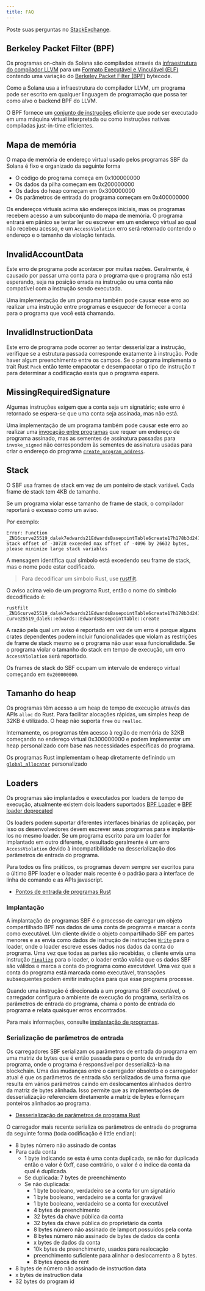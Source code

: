 ```yaml
---
title: FAQ
---
```


Poste suas perguntas no
[StackExchange](https://solana.stackexchange.com/questions/ask).

## Berkeley Packet Filter (BPF)

Os programas on-chain da Solana são compilados através da
[infraestrutura do compilador LLVM](https://llvm.org/) para um
[Formato Executável e Vinculável (ELF)](https://en.wikipedia.org/wiki/Executable_and_Linkable_Format)
contendo uma variação do
[Berkeley Packet Filter (BPF)](https://en.wikipedia.org/wiki/Berkeley_Packet_Filter)
bytecode.

Como a Solana usa a infraestrutura do compilador LLVM, um programa pode ser
escrito em qualquer linguagem de programação que possa ter como alvo o backend
BPF do LLVM.

O BPF fornece um
[conjunto de instruções](https://github.com/iovisor/bpf-docs/blob/master/eBPF.md)
eficiente que pode ser executado em uma máquina virtual interpretada ou como
instruções nativas compiladas just-in-time eficientes.

## Mapa de memória

O mapa de memória de endereço virtual usado pelos programas SBF da Solana é fixo
e organizado da seguinte forma

- O código do programa começa em 0x100000000
- Os dados da pilha começam em 0x200000000
- Os dados do heap começam em 0x300000000
- Os parâmetros de entrada do programa começam em 0x400000000

Os endereços virtuais acima são endereços iniciais, mas os programas recebem
acesso a um subconjunto do mapa de memória. O programa entrará em pânico se
tentar ler ou escrever em um endereço virtual ao qual não recebeu acesso, e um
`AccessViolation` erro será retornado contendo o endereço e o tamanho da
violação tentada.

## InvalidAccountData

Este erro de programa pode acontecer por muitas razões. Geralmente, é causado
por passar uma conta para o programa que o programa não está esperando, seja na
posição errada na instrução ou uma conta não compatível com a instrução sendo
executada.

Uma implementação de um programa também pode causar esse erro ao realizar uma
instrução entre programas e esquecer de fornecer a conta para o programa que
você está chamando.

## InvalidInstructionData

Este erro de programa pode ocorrer ao tentar desserializar a instrução,
verifique se a estrutura passada corresponde exatamente à instrução. Pode haver
algum preenchimento entre os campos. Se o programa implementa o trait Rust
`Pack` então tente empacotar e desempacotar o tipo de instrução `T` para
determinar a codificação exata que o programa espera.

## MissingRequiredSignature

Algumas instruções exigem que a conta seja um signatário; este erro é retornado
se espera-se que uma conta seja assinada, mas não está.

Uma implementação de um programa também pode causar este erro ao realizar uma
[invocação entre programas](/docs/core/cpi) que requer um endereço de programa
assinado, mas as sementes de assinatura passadas para `invoke_signed` não
correspondem às sementes de assinatura usadas para criar o endereço do programa
[`create_program_address`](/docs/core/pda#createprogramaddress).

## Stack

O SBF usa frames de stack em vez de um ponteiro de stack variável. Cada frame de
stack tem 4KB de tamanho.

Se um programa violar esse tamanho de frame de stack, o compilador reportará o
excesso como um aviso.

Por exemplo:

```text
Error: Function _ZN16curve25519_dalek7edwards21EdwardsBasepointTable6create17h178b3d2411f7f082E Stack offset of -30728 exceeded max offset of -4096 by 26632 bytes, please minimize large stack variables
```

A mensagem identifica qual símbolo está excedendo seu frame de stack, mas o nome
pode estar codificado.

> Para decodificar um símbolo Rust, use
> [rustfilt](https://github.com/luser/rustfilt).

O aviso acima veio de um programa Rust, então o nome do símbolo decodificado é:

```shell
rustfilt _ZN16curve25519_dalek7edwards21EdwardsBasepointTable6create17h178b3d2411f7f082E
curve25519_dalek::edwards::EdwardsBasepointTable::create
```

A razão pela qual um aviso é reportado em vez de um erro é porque alguns crates
dependentes podem incluir funcionalidades que violam as restrições de frame de
stack mesmo se o programa não usar essa funcionalidade. Se o programa violar o
tamanho do stack em tempo de execução, um erro `AccessViolation` será reportado.

Os frames de stack do SBF ocupam um intervalo de endereço virtual começando em
`0x200000000`.

## Tamanho do heap

Os programas têm acesso a um heap de tempo de execução através das APIs `alloc`
do Rust. Para facilitar alocações rápidas, um simples heap de 32KB é utilizado.
O heap não suporta `free` ou `realloc`.

Internamente, os programas têm acesso à região de memória de 32KB começando no
endereço virtual 0x300000000 e podem implementar um heap personalizado com base
nas necessidades específicas do programa.

Os programas Rust implementam o heap diretamente definindo um
[`global_allocator`](https://github.com/solana-labs/solana/blob/d9b0fc0e3eec67dfe4a97d9298b15969b2804fab/sdk/program/src/entrypoint.rs#L72)
personalizado

## Loaders

Os programas são implantados e executados por loaders de tempo de execução,
atualmente existem dois loaders suportados
[BPF Loader](https://github.com/solana-labs/solana/blob/7ddf10e602d2ed87a9e3737aa8c32f1db9f909d8/sdk/program/src/bpf_loader.rs#L17)
e
[BPF loader deprecated](https://github.com/solana-labs/solana/blob/7ddf10e602d2ed87a9e3737aa8c32f1db9f909d8/sdk/program/src/bpf_loader_deprecated.rs#L14)

Os loaders podem suportar diferentes interfaces binárias de aplicação, por isso
os desenvolvedores devem escrever seus programas para e implantá-los no mesmo
loader. Se um programa escrito para um loader for implantado em outro diferente,
o resultado geralmente é um erro `AccessViolation` devido à incompatibilidade na
desserialização dos parâmetros de entrada do programa.

Para todos os fins práticos, os programas devem sempre ser escritos para o
último BPF loader e o loader mais recente é o padrão para a interface de linha
de comando e as APIs javascript.

- [Pontos de entrada de programas Rust](/docs/programs/lang-rust#program-entrypoint)

### Implantação

A implantação de programas SBF é o processo de carregar um objeto compartilhado
BPF nos dados de uma conta de programa e marcar a conta como executável. Um
cliente divide o objeto compartilhado SBF em partes menores e as envia como
dados de instrução de instruções
[`Write`](https://github.com/solana-labs/solana/blob/bc7133d7526a041d1aaee807b80922baa89b6f90/sdk/program/src/loader_instruction.rs#L13)
para o loader, onde o loader escreve esses dados nos dados da conta do programa.
Uma vez que todas as partes são recebidas, o cliente envia uma instrução
[`Finalize`](https://github.com/solana-labs/solana/blob/bc7133d7526a041d1aaee807b80922baa89b6f90/sdk/program/src/loader_instruction.rs#L30)
para o loader, o loader então valida que os dados SBF são válidos e marca a
conta do programa como _executável_. Uma vez que a conta do programa está
marcada como executável, transações subsequentes podem emitir instruções para
que esse programa processe.

Quando uma instrução é direcionada a um programa SBF executável, o carregador
configura o ambiente de execução do programa, serializa os parâmetros de entrada
do programa, chama o ponto de entrada do programa e relata quaisquer erros
encontrados.

Para mais informações, consulte
[implantação de programas](/docs/programs/deploying).

### Serialização de parâmetros de entrada

Os carregadores SBF serializam os parâmetros de entrada do programa em uma
matriz de bytes que é então passada para o ponto de entrada do programa, onde o
programa é responsável por desserializá-la na blockchain. Uma das mudanças entre
o carregador obsoleto e o carregador atual é que os parâmetros de entrada são
serializados de uma forma que resulta em vários parâmetros caindo em
deslocamentos alinhados dentro da matriz de bytes alinhada. Isso permite que as
implementações de desserialização referenciem diretamente a matriz de bytes e
forneçam ponteiros alinhados ao programa.

- [Desserialização de parâmetros de programa Rust](/docs/programs/lang-rust#parameter-deserialization)

O carregador mais recente serializa os parâmetros de entrada do programa da
seguinte forma (toda codificação é little endian):

- 8 bytes número não assinado de contas
- Para cada conta
  - 1 byte indicando se esta é uma conta duplicada, se não for duplicada então o
    valor é 0xff, caso contrário, o valor é o índice da conta da qual é
    duplicada.
  - Se duplicada: 7 bytes de preenchimento
  - Se não duplicada:
    - 1 byte booleano, verdadeiro se a conta for um signatário
    - 1 byte booleano, verdadeiro se a conta for gravável
    - 1 byte booleano, verdadeiro se a conta for executável
    - 4 bytes de preenchimento
    - 32 bytes da chave pública da conta
    - 32 bytes da chave pública do proprietário da conta
    - 8 bytes número não assinado de lamport possuídos pela conta
    - 8 bytes número não assinado de bytes de dados da conta
    - x bytes de dados da conta
    - 10k bytes de preenchimento, usados para realocação
    - preenchimento suficiente para alinhar o deslocamento a 8 bytes.
    - 8 bytes época de rent
- 8 bytes de número não assinado de instruction data
- x bytes de instruction data
- 32 bytes do program id
